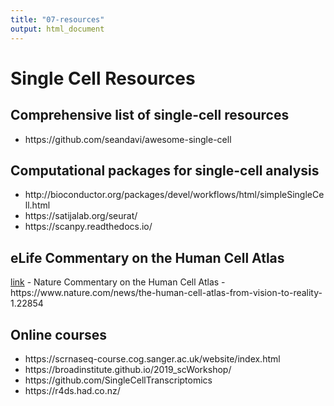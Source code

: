 ```yaml
---
title: "07-resources"
output: html_document
---
```


# Single Cell Resources

## Comprehensive list of single-cell resources
  - https://github.com/seandavi/awesome-single-cell

## Computational packages for single-cell analysis
  - http://bioconductor.org/packages/devel/workflows/html/simpleSingleCell.html
  - https://satijalab.org/seurat/
  - https://scanpy.readthedocs.io/

## eLife Commentary on the Human Cell Atlas 
[link](https://elifesciences.org/articles/27041)
  - Nature Commentary on the Human Cell Atlas 
  - https://www.nature.com/news/the-human-cell-atlas-from-vision-to-reality-1.22854

## Online courses
  - https://scrnaseq-course.cog.sanger.ac.uk/website/index.html
  - https://broadinstitute.github.io/2019_scWorkshop/
  - https://github.com/SingleCellTranscriptomics
  - https://r4ds.had.co.nz/